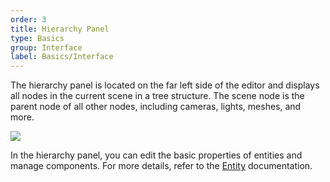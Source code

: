 ```yaml
---
order: 3
title: Hierarchy Panel
type: Basics
group: Interface
label: Basics/Interface
---
```


The hierarchy panel is located on the far left side of the editor and displays all nodes in the current scene in a tree structure. The scene node is the parent node of all other nodes, including cameras, lights, meshes, and more.

<Image src="https://mdn.alipayobjects.com/huamei_fvsq9p/afts/img/A*YOCVRa_kAaAAAAAAAAAAAAAADqiTAQ/original" />

In the hierarchy panel, you can edit the basic properties of entities and manage components. For more details, refer to the [Entity](/docs/core/entity) documentation.